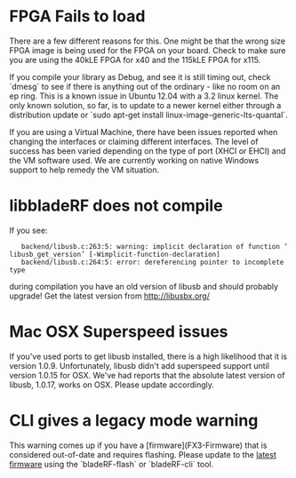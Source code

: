 = FPGA Fails to load =
There are a few different reasons for this.  One might be that the wrong size FPGA image is being used for the FPGA on your board.  Check to make sure you are using the 40kLE FPGA for x40 and the 115kLE FPGA for x115.

If you compile your library as Debug, and see it is still timing out, check `dmesg` to see if there is anything out of the ordinary - like no room on an ep ring.  This is a known issue in Ubuntu 12.04 with a 3.2 linux kernel.  The only known solution, so far, is to update to a newer kernel either through a distribution update or `sudo apt-get install linux-image-generic-lts-quantal`.

If you are using a Virtual Machine, there have been issues reported when changing the interfaces or claiming different interfaces.  The level of success has been varied depending on the type of port (XHCI or EHCI) and the VM software used.  We are currently working on native Windows support to help remedy the VM situation.


= libbladeRF does not compile =
If you see:

    backend/libusb.c:263:5: warning: implicit declaration of function ‘libusb_get_version’ [-Wimplicit-function-declaration]
    backend/libusb.c:264:5: error: dereferencing pointer to incomplete type

during compilation you have an old version of libusb and should probably upgrade! Get the latest version from http://libusbx.org/

= Mac OSX Superspeed issues =

If you've used ports to get libusb installed, there is a high likelihood that it is version 1.0.9.  Unfortunately, libusb didn't add superspeed support until version 1.0.15 for OSX.  We've had reports that the absolute latest version of libusb, 1.0.17, works on OSX.  Please update accordingly.

= CLI gives a legacy mode warning =

This warning comes up if you have a [firmware](FX3-Firmware) that is considered out-of-date and requires flashing.  Please update to the [http://nuand.com/fx3/latest.img latest firmware] using the `bladeRF-flash` or `bladeRF-cli` tool.